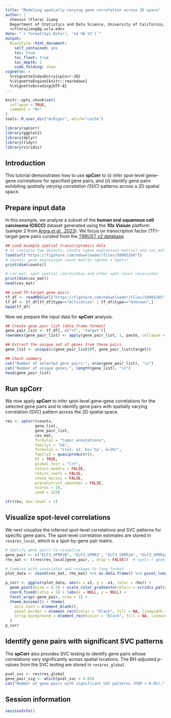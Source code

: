 ```yaml
---
title: "Modeling spatially varying gene correlation across 2D space"
author: |
  Chenxin (Flora) Jiang  
  Department of Statistics and Data Science, University of California, Los Angeles  
  <cflorajiang@g.ucla.edu>
date: "`r format(Sys.Date(), '%d %B %Y')`"
output: 
  BiocStyle::html_document:
    self_contained: yes
    toc: true
    toc_float: true
    toc_depth: 2
    code_folding: show
vignette: >
  %\VignetteIndexEntry{spCorr-2D}
  %\VignetteEngine{knitr::rmarkdown}
  %\VignetteEncoding{UTF-8}
---
```


```r
knitr::opts_chunk$set(
  collapse = TRUE,
  comment = "#>"
)
tools::R_user_dir("mcRigor", which="cache")
```

```r
library(spCorr)
library(ggplot2)
library(dplyr)
library(tidyr)
library(viridis)
```

## Introduction

This tutorial demonstrates how to use **spCorr** to
(i) infer spot-level gene–gene correlations for specified gene pairs, and
(ii) identify gene pairs exhibiting *spatially varying correlation (SVC)* patterns across a 2D spatial space.

## Prepare input data

In this example, we analyze a subset of the **human oral squamous cell carcinoma (OSCC)** dataset generated using the **10x Visium** platform (sample 2 from [Arora *et al.*, 2023](https://www.nature.com/articles/s41467-023-40271-4)). We focus on transcription factor (TF)–target gene pairs curated from the [TRRUST v2 database](https://www.grnpedia.org/trrust/).

```r
## Load example spatial transcriptomics data
# It contains two objects: counts (gene expression matrix) and cov_mat (spot-level covariates)
load(url("https://figshare.com/ndownloader/files/58905268"))
# counts: gene expression count matrix (genes x spots)
print(dim(counts))

# cov_mat: spot spatial coordinates and other spot-level covariates
print(dim(cov_mat))
head(cov_mat)

## Load TF–target gene pairs
tf_df <- readRDS(url("https://figshare.com/ndownloader/files/58905265"))
tf_df <- tf_df[tf_df$type=="Activation" | tf_df$type=="Unknown",]
head(tf_df)
```

Now we prepare the input data for **spCorr** analysis.

```r
## Create gene pair list (data frame format)
gene_pair_list <- tf_df[, c("tf", "target")]
rownames(gene_pair_list) <- apply(gene_pair_list, 1, paste, collapse = "_")

## Extract the unique set of genes from these pairs
gene_list <- unique(c(gene_pair_list$tf, gene_pair_list$target))

## Check summary
cat("Number of selected gene pairs:", nrow(gene_pair_list), "\n")
cat("Number of unique genes:", length(gene_list), "\n")
head(gene_pair_list)
```

## Run spCorr

We now apply **spCorr** to infer spot-level gene–gene correlations for the selected gene pairs and to identify gene pairs with spatially varying correlation (SVC) pattern across the 2D spatial space.

```r
res <- spCorr(counts,
             gene_list,
             gene_pair_list,
             cov_mat,
             formula1 = "tumor_annotations",
             family1 = "nb",
             formula2 = "s(x1, x2, bs='tp', k=30)",
             family2 = quasiproductr(),
             DT = TRUE,
             global_test = "lrt",
             return_models = FALSE,
             return_coefs = FALSE,
             check_morani = FALSE,
             preconstruct_smoother = FALSE,
             ncores = 10,
             seed = 123)
```


```r
str(res, max.level = 1)
```

## Visualize spot-level correlations

We next visualize the inferred spot-level correlations and SVC patterns for specific gene pairs. The spot-level correlation estimates are stored in `res$res_local`, which is a spot-by-gene pair matrix.

```r
# Specify gene pairs to visualize
gene_pair <- c("ELF3_SPRR1B", "ELF3_SPRR3", "ELF3_SPRR2A", "ELF3_SPRR1A", "ELF3_CLDN7")
rho_mat <- t(res$res_local[gene_pair, , drop = FALSE])  # spots × gene pairs

# Combine with covariates and reshape to long format
plot_data <- cbind(cov_mat, rho_mat) %>% as.data.frame() %>% pivot_longer(cols = all_of(gene_pair), names_to = "gene_pair", values_to = "rho")

p_corr <- ggplot(plot_data, aes(x = x2, y = -x1, color = rho)) +
  geom_point(size = 0.3) + scale_color_gradientn(colors = viridis_pal(option = "magma")(10), name = "correlation") +
  coord_fixed(ratio = 1) + labs(x = NULL, y = NULL) +
  facet_wrap(~gene_pair, nrow = 1) +
  theme_minimal() + theme(
    axis.text = element_blank(),
    panel.border = element_rect(color = "black", fill = NA, linewidth = 0.2),
    strip.background = element_rect(color = "black", fill = NA, linewidth = 0.2)
  )
p_corr
```

## Identify gene pairs with significant SVC patterns

The **spCorr** also provides SVC testing to identify gene pairs whose correlations vary significantly across spatial locations. The BH-adjusted *p*-values from the SVC testing are stored in `res$res_global`.

```r
pval_svc <- res$res_global
gene_pair_sig <- which(pval_svc < 0.05)
cat("Number of gene pairs with significant SVC patterns (FDR < 0.05):", length(gene_pair_sig), "\n")
```

## Session information

```r
sessionInfo()
```
